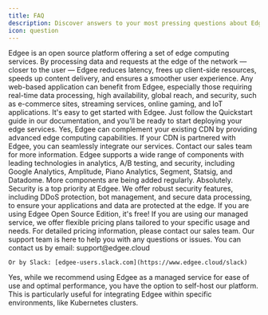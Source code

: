 ```yaml
---
title: FAQ
description: Discover answers to your most pressing questions about Edgee.
icon: question
---
```



<EdgeeSdk />

<AccordionGroup>
  <Accordion title="What is Edgee?">
    Edgee is an open source platform offering a set of edge computing services.
  </Accordion>

  <Accordion title="How does Edgee improve application performance?">
    By processing data and requests at the edge of the network — closer to the user — Edgee reduces latency, frees up client-side resources,
    speeds up content delivery, and ensures a smoother user experience.
  </Accordion>

  <Accordion title="What types of applications can benefit from Edgee?">
    Any web-based application can benefit from Edgee, especially those requiring real-time data processing,
    high availability, global reach, and security, such as e-commerce sites, streaming services, online gaming, and IoT applications.
  </Accordion>

  <Accordion title="How do I get started with Edgee?">
    It's easy to get started with Edgee. Just follow the Quickstart guide in our documentation, and you'll be ready to start deploying your edge services.
  </Accordion>

  <Accordion title="Can I use Edgee with my existing CDN?">
    Yes, Edgee can complement your existing CDN by providing advanced edge computing capabilities.
    If your CDN is partnered with Edgee, you can seamlessly integrate our services. Contact our sales team for more information.
  </Accordion>

  <Accordion title="What components does Edgee offer?">
    Edgee supports a wide range of components with leading technologies in analytics, A/B testing, and security,
    including Google Analytics, Amplitude, Piano Analytics, Segment, Statsig, and Datadome. More components are being added regularly.
  </Accordion>

  <Accordion title="Is Edgee secure?">
    Absolutely. Security is a top priority at Edgee. We offer robust security features, including DDoS protection, bot management,
    and secure data processing, to ensure your applications and data are protected at the edge.
  </Accordion>

  <Accordion title="How is Edgee priced?">
    If you are using Edgee Open Source Edition, it's free! 
    If you are using our managed service, we offer flexible pricing plans tailored to your specific usage and needs.
    For detailed pricing information, please contact our sales team.
  </Accordion>

  <Accordion title="How can I contact support?">
    Our support team is here to help you with any questions or issues.
    You can contact us by email: support@edgee.cloud
    
    Or by Slack: [edgee-users.slack.com](https://www.edgee.cloud/slack)
  </Accordion>

  <Accordion title="Can I self-host Edgee?">
    Yes, while we recommend using Edgee as a managed service for ease of use and optimal performance,
    you have the option to self-host our platform. This is particularly useful for integrating Edgee within specific environments, like Kubernetes clusters.
  </Accordion>
</AccordionGroup>
